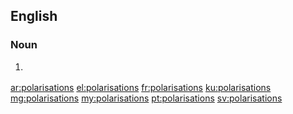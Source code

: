 ==English==

===Noun===
{{head|en}}

# {{context|British|lang=en}} {{plural of|polarisation}}

[[ar:polarisations]]
[[el:polarisations]]
[[fr:polarisations]]
[[ku:polarisations]]
[[mg:polarisations]]
[[my:polarisations]]
[[pt:polarisations]]
[[sv:polarisations]]